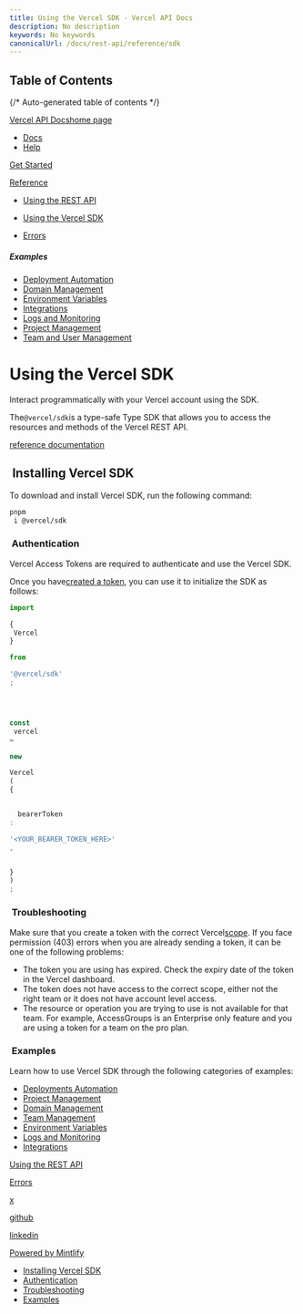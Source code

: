 ```yaml
---
title: Using the Vercel SDK - Vercel API Docs
description: No description
keywords: No keywords
canonicalUrl: /docs/rest-api/reference/sdk
---
```


## Table of Contents

{/* Auto-generated table of contents */}

[Vercel API Docshome page](/docs/rest-api/reference)

* [Docs](https://vercel.com/docs)
* [Help](https://vercel.com/help)

[Get Started](/docs/rest-api/reference/welcome)

[Reference](/docs/rest-api/reference/endpoints/access-groups/reads-an-access-group)

* [Using the REST API](/docs/rest-api/reference/welcome)

* [Using the Vercel SDK](/docs/rest-api/reference/sdk)

* [Errors](/docs/rest-api/reference/errors)

##### Examples

* [Deployment Automation](/docs/rest-api/reference/examples/deployments-automation)
* [Domain Management](/docs/rest-api/reference/examples/domain-management)
* [Environment Variables](/docs/rest-api/reference/examples/environment-variables)
* [Integrations](/docs/rest-api/reference/examples/integrations)
* [Logs and Monitoring](/docs/rest-api/reference/examples/logs-monitoring)
* [Project Management](/docs/rest-api/reference/examples/project-management)
* [Team and User Management](/docs/rest-api/reference/examples/team-management)

# Using the Vercel SDK

Interact programmatically with your Vercel account using the SDK.

The`@vercel/sdk`is a type-safe Type SDK that allows you to access the resources and methods of the Vercel REST API.

[reference documentation](/docs/rest-api/reference/endpoints)

## ​ Installing Vercel SDK

To download and install Vercel SDK, run the following command:

```bash
pnpm
 i @vercel/sdk
```

### ​ Authentication

Vercel Access Tokens are required to authenticate and use the Vercel SDK.

Once you have[created a token](/docs/rest-api/reference/welcome#creating-an-access-token), you can use it to initialize the SDK as follows:

```ts
import

{
 Vercel
}

from

'@vercel/sdk'
;




const
 vercel
=

new

Vercel
(
{


  bearerToken
:

'<YOUR_BEARER_TOKEN_HERE>'
,


}
)
;
```

### ​ Troubleshooting

Make sure that you create a token with the correct Vercel[scope](https://vercel.com/docs/dashboard-features#scope-selector).
If you face permission (403) errors when you are already sending a token, it can be one of the following problems:

* The token you are using has expired. Check the expiry date of the token in the Vercel dashboard.
* The token does not have access to the correct scope, either not the right team or it does not have account level access.
* The resource or operation you are trying to use is not available for that team. For example, AccessGroups is an Enterprise only feature and you are using a token for a team on the pro plan.

### ​ Examples

Learn how to use Vercel SDK through the following categories of examples:

* [Deployments Automation](/docs/rest-api/reference/examples/deployments-automation)
* [Project Management](/docs/rest-api/reference/examples/project-management)
* [Domain Management](/docs/rest-api/reference/examples/domain-management)
* [Team Management](/docs/rest-api/reference/examples/team-management)
* [Environment Variables](/docs/rest-api/reference/examples/environment-variables)
* [Logs and Monitoring](/docs/rest-api/reference/examples/logs-monitoring)
* [Integrations](/docs/rest-api/reference/examples/integrations)

[Using the REST API](/docs/rest-api/reference/welcome)

[Errors](/docs/rest-api/reference/errors)

[x](https://x.com/vercel)

[github](https://github.com/vercel)

[linkedin](https://linkedin.com/company/vercel)

[Powered by Mintlify](https://mintlify.com/preview-request?utm_campaign=poweredBy&utm_medium=docs&utm_source=vercel)

* [Installing Vercel SDK](#installing-vercel-sdk)
* [Authentication](#authentication)
* [Troubleshooting](#troubleshooting)
* [Examples](#examples)